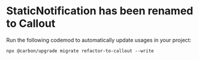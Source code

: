 # StaticNotification has been renamed to Callout

Run the following codemod to automatically update usages in your project:

```
npx @carbon/upgrade migrate refactor-to-callout --write
```
